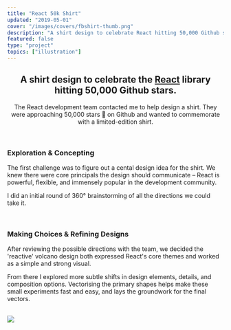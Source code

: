 ```yaml
---
title: "React 50k Shirt"
updated: "2019-05-01"
cover: "/images/covers/fbshirt-thumb.png"
description: "A shirt design to celebrate React hitting 50,000 Github stars"
featured: false
type: "project"
topics: ["illustration"]
---
```


<BasicImage
    width="100%"
    src="https://res.cloudinary.com/dg3gyk0gu/image/upload/c_scale,w_2000/v1589845757/maggieappleton.com/react-50k-shirt/FB_Shirt_Cover.png"
/>

<Center>

## A shirt design to celebrate the <a href="https://reactjs.org/">React</a> library hitting 50,000 Github stars.

The React development team contacted me to help design a shirt. They were approaching 50,000 stars 💫 on Github and wanted to commemorate with a limited-edition shirt.

</Center>

<BasicImage
    width="1000px"
    src="https://res.cloudinary.com/dg3gyk0gu/image/upload/c_scale,w_800/v1589845760/maggieappleton.com/react-50k-shirt/FB_Shirt_Display.png"
/>

<br />

### Exploration & Concepting

The first challenge was to figure out a cental design idea for the shirt.
We knew there were core principals the design should communicate – React is powerful, flexible, and immensely popular in the development community.

I did an initial round of 360° brainstorming of all the directions we could take it.

<BasicImage
    width="1000px"
    src="https://res.cloudinary.com/dg3gyk0gu/image/upload/c_scale,w_1200/v1589845764/maggieappleton.com/react-50k-shirt/FB_Shirt_Sketches-1.png"
/>

<BasicImage
    width="1000px"
    src="https://res.cloudinary.com/dg3gyk0gu/image/upload/c_scale,w_1200/v1589845767/maggieappleton.com/react-50k-shirt/FB_Shirt_Sketches2-1.png"
/>

<br />

### Making Choices & Refining Designs

After reviewing the possible directions with the team, we decided the 'reactive' volcano design both expressed React's core themes and worked as a simple and strong visual.

From there I explored more subtle shifts in design elements, details, and composition options. Vectorising the primary shapes helps make these small experiments fast and easy, and lays the groundwork for the final vectors.

<BasicImage
    width="1000px"
    src="https://res.cloudinary.com/dg3gyk0gu/image/upload/c_scale,w_1000/v1589845762/maggieappleton.com/react-50k-shirt/FB_Shirt_Iterations.png"
/>

<BasicImage
    width="1000px"
    src="https://res.cloudinary.com/dg3gyk0gu/image/upload/c_scale,w_1000/v1589845763/maggieappleton.com/react-50k-shirt/FB_Shirt_Vectors.png"
/>

<br />

<div style={{ background: "linear-gradient(#242929, #141715)", gridColumn: "1/4", width: "100%",  padding: "var(--space-2xl) var(--space-xs)"}}>

<img src="https://res.cloudinary.com/dg3gyk0gu/image/upload/v1589845761/maggieappleton.com/react-50k-shirt/FB_Shirt_Final.png" />

</div>

